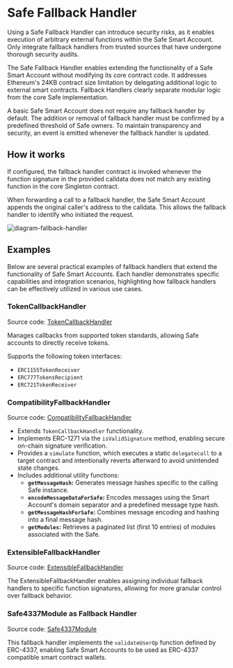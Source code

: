 
# Safe Fallback Handler

<Callout type='error' emoji='‼️'>
  Using a Safe Fallback Handler can introduce security risks, as it enables
  execution of arbitrary external functions within the Safe Smart Account. Only
  integrate fallback handlers from trusted sources that have undergone thorough
  security audits.
</Callout>

The Safe Fallback Handler enables extending the functionality of a Safe Smart Account without modifying its core contract code. It addresses Ethereum's 24KB contract size limitation by delegating additional logic to external smart contracts. Fallback Handlers clearly separate modular logic from the core Safe implementation.

A basic Safe Smart Account does not require any fallback handler by default. The addition or removal of fallback handler must be confirmed by a predefined threshold of Safe owners. To maintain transparency and security, an event is emitted whenever the fallback handler is updated.

## How it works

If configured, the fallback handler contract is invoked whenever the function signature in the provided calldata does not match any existing function in the core Singleton contract.

When forwarding a call to a fallback handler, the Safe Smart Account appends the original caller's address to the calldata. This allows the fallback handler to identify who initiated the request.

![diagram-fallback-handler](../../assets/diagram-fallback-handler.png)

## Examples

Below are several practical examples of fallback handlers that extend the functionality of Safe Smart Accounts. Each handler demonstrates specific capabilities and integration scenarios, highlighting how fallback handlers can be effectively utilized in various use cases.

### TokenCallbackHandler

Source code: [TokenCallbackHandler](https://github.com/safe-global/safe-smart-account/blob/main/contracts/handler/TokenCallbackHandler.sol)

Manages callbacks from supported token standards, allowing Safe accounts to directly receive tokens.

Supports the following token interfaces:

- `ERC1155TokenReceiver`
- `ERC777TokensRecipient`
- `ERC721TokenReceiver`

### CompatibilityFallbackHandler

Source code: [CompatibilityFallbackHandler](https://github.com/safe-global/safe-smart-account/blob/main/contracts/handler/CompatibilityFallbackHandler.sol)

- Extends `TokenCallbackHandler` functionality.
- Implements ERC-1271 via the `isValidSignature` method, enabling secure on-chain signature verification.
- Provides a `simulate` function, which executes a static `delegatecall` to a target contract and intentionally reverts afterward to avoid unintended state changes.
- Includes additional utility functions:
  - **`getMessageHash`:** Generates message hashes specific to the calling Safe instance.
  - **`encodeMessageDataForSafe`:** Encodes messages using the Smart Account's domain separator and a predefined message type hash.
  - **`getMessageHashForSafe`:** Combines message encoding and hashing into a final message hash.
  - **`getModules`:** Retrieves a paginated list (first 10 entries) of modules associated with the Safe.

### ExtensibleFallbackHandler

Source code: [ExtensibleFallbackHandler](https://github.com/safe-global/safe-smart-account/blob/main/contracts/handler/ExtensibleFallbackHandler.sol)

The ExtensibleFallbackHandler enables assigning individual fallback handlers to specific function signatures, allowing for more granular control over fallback behavior.

### Safe4337Module as Fallback Handler

Source code: [Safe4337Module](https://github.com/safe-global/safe-modules/blob/main/modules/4337/contracts/Safe4337Module.sol)

This fallback handler implements the `validateUserOp` function defined by ERC-4337, enabling Safe Smart Accounts to be used as ERC-4337 compatible smart contract wallets.
